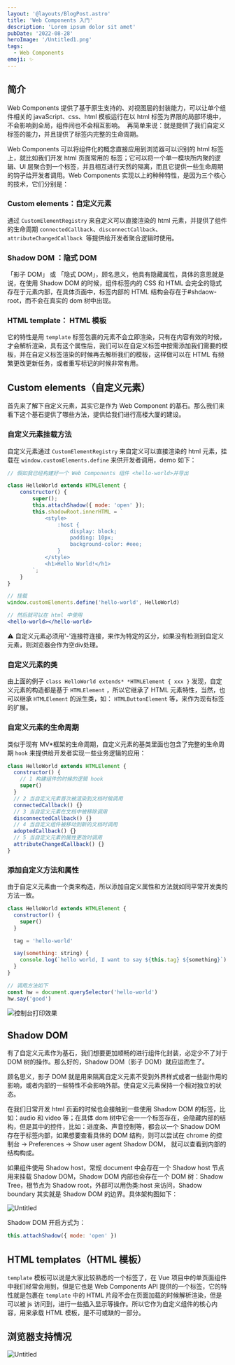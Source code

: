 ```yaml
---
layout: '@layouts/BlogPost.astro'
title: 'Web Components 入门'
description: 'Lorem ipsum dolor sit amet'
pubDate: '2022-08-28'
heroImage: '/Untitled1.png'
tags:
  - Web Components
emoji: ✨
---
```


## 简介

Web Components 提供了基于原生支持的、对视图层的封装能力，可以让单个组件相关的 javaScript、css、html 模板运行在以 html 标签为界限的局部环境中，不会影响到全局，组件间也不会相互影响。  再简单来说：就是提供了我们自定义标签的能力，并且提供了标签内完整的生命周期。

Web Components 可以将组件化的概念直接应用到浏览器可以识别的 html 标签上，就比如我们开发 html 页面常用的 标签；它可以将一个单一模块所内聚的逻辑、UI 层聚合到一个标签，并且相互进行天然的隔离，而且它提供一些生命周期的钩子给开发者调用。Web Components 实现以上的种种特性，是因为三个核心的技术，它们分别是：

### Custom elements：自定义元素

通过 `CustomElementRegistry` 来自定义可以直接渲染的 html 元素，并提供了组件的生命周期 `connectedCallback`、`disconnectCallback`、`attributeChangedCallback`  等提供给开发者聚合逻辑时使用。

### Shadow DOM ：隐式 DOM

「影子 DOM」 或 「隐式 DOM」，顾名思义，他具有隐藏属性，具体的意思就是说，在使用 Shadow DOM 的时候，组件标签内的 CSS 和 HTML 会完全的隐式存在于元素内部，在具体页面中，标签内部的 HTML 结构会存在于#shdaow-root，而不会在真实的 dom 树中出现。

### HTML template： HTML 模板

它的特性是用 `template` 标签包裹的元素不会立即渲染，只有在内容有效的时候，才会解析渲染，具有这个属性后，我们可以在自定义标签中按需添加我们需要的模板，并在自定义标签渲染的时候再去解析我们的模板，这样做可以在 HTML 有频繁更改更新任务，或者重写标记的时候非常有用。

## Custom elements（自定义元素）

首先来了解下自定义元素，其实它是作为 Web Component 的基石。那么我们来看下这个基石提供了哪些方法，提供给我们进行高楼大厦的建设。

### 自定义元素挂载方法

自定义元素通过 `CustomElementRegistry` 来自定义可以直接渲染的 html 元素，挂载在 `window.customElements.define` 来供开发者调用，demo 如下：

```jsx
// 假如我已经构建好一个 Web Components 组件 <hello-world>并导出

class HelloWorld extends HTMLElement {
    constructor() {
        super();
        this.attachShadow({ mode: 'open' });
        this.shadowRoot.innerHTML = `
            <style>
                :host {
                    display: block;
                    padding: 10px;
                    background-color: #eee;
                }
            </style>
            <h1>Hello World!</h1>
        `;
    }
}

// 挂载
window.customElements.define('hello-world', HelloWorld)

// 然后就可以在 html 中使用
<hello-world></hello-world>
```

<aside>
⚠️ 自定义元素必须用'-'连接符连接，来作为特定的区分，如果没有检测到自定义元素，则浏览器会作为空div处理。

</aside>

### 自定义元素的类

由上面的例子 `class HelloWorld extends* *HTMLElement { xxx }` 发现，自定义元素的构造都是基于 `HTMLElement` ，所以它继承了 HTML 元素特性，当然，也可以继承 `HTMLElement` 的派生类，如： `HTMLButtonElement` 等，来作为现有标签的扩展。

### 自定义元素的生命周期

类似于现有 MV\*框架的生命周期，自定义元素的基类里面也包含了完整的生命周期 `hook` 来提供给开发者实现一些业务逻辑的应用：

```jsx
class HelloWorld extends HTMLElement {
  constructor() {
    // 1 构建组件的时候的逻辑 hook
    super()
  }
  // 2 当自定义元素首次被渲染到文档时候调用
  connectedCallback() {}
  // 3 当自定义元素在文档中被移除调用
  disconnectedCallback() {}
  // 4 当自定义组件被移动到新的文档时调用
  adoptedCallback() {}
  // 5 当自定义元素的属性更改时调用
  attributeChangedCallback() {}
}
```

### 添加自定义方法和属性

由于自定义元素由一个类来构造，所以添加自定义属性和方法就如同平常开发类的方法一致。

```jsx
class HelloWorld extends HTMLElement {
  constructor() {
    super()
  }

  tag = 'hello-world'

  say(something: string) {
    console.log(`hello world, I want to say ${this.tag} ${something}`)
  }
}

// 调用方法如下
const hw = document.querySelector('hello-world')
hw.say('good')
```

![控制台打印效果](/Untitled.png)

## Shadow DOM

有了自定义元素作为基石，我们想要更加顺畅的进行组件化封装，必定少不了对于 DOM 树的操作。那么好的，Shadow DOM（影子 DOM）就应运而生了。

顾名思义，影子 DOM 就是用来隔离自定义元素不受到外界样式或者一些副作用的影响，或者内部的一些特性不会影响外部。使自定义元素保持一个相对独立的状态。

在我们日常开发 html 页面的时候也会接触到一些使用 Shadow DOM 的标签，比如：audio 和 video 等；在具体 dom 树中它会一一个标签存在，会隐藏内部的结构，但是其中的控件，比如：进度条、声音控制等，都会以一个 Shadow DOM 存在于标签内部，如果想要查看具体的 DOM 结构，则可以尝试在 chrome 的控制台 -> Preferences -> Show user agent Shadow DOM， 就可以查看到内部的结构构成。

如果组件使用 Shadow host，常规 document 中会存在一个 Shadow host 节点用来挂载 Shadow DOM，Shadow DOM 内部也会存在一个 DOM 树：Shadow Tree，根节点为 Shadow root，外部可以用伪类:host 来访问，Shadow boundary 其实就是 Shadow DOM 的边界。具体架构图如下：

![Untitled](/Untitled1.png)

Shadow DOM 开启方式为：

```jsx
this.attachShadow({ mode: 'open' })
```

## HTML templates（HTML 模板）

`template` 模板可以说是大家比较熟悉的一个标签了，在 Vue 项目中的单页面组件中我们经常会用到，但是它也是 Web Components API 提供的一个标签，它的特性就是包裹在 `template` 中的 HTML 片段不会在页面加载的时候解析渲染，但是可以被 js 访问到，进行一些插入显示等操作。所以它作为自定义组件的核心内容，用来承载 HTML 模板，是不可或缺的一部分。

## 浏览器支持情况

![Untitled](/Untitled2.png)

